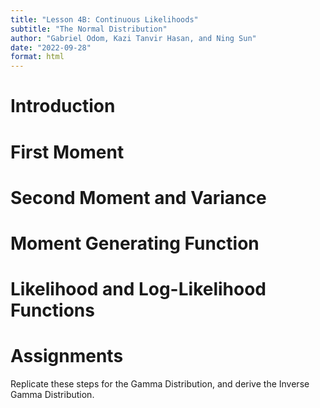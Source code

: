 ```yaml
---
title: "Lesson 4B: Continuous Likelihoods"
subtitle: "The Normal Distribution"
author: "Gabriel Odom, Kazi Tanvir Hasan, and Ning Sun"
date: "2022-09-28"
format: html
---
```



# Introduction



# First Moment



# Second Moment and Variance



# Moment Generating Function



# Likelihood and Log-Likelihood Functions



# Assignments

Replicate these steps for the Gamma Distribution, and derive the Inverse Gamma Distribution.
